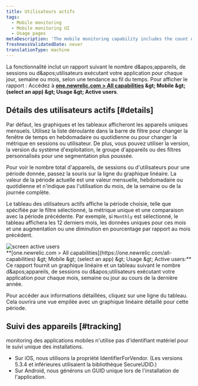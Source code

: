 ```yaml
---
title: Utilisateurs actifs
tags:
  - Mobile monitoring
  - Mobile monitoring UI
  - Usage pages
metaDescription: 'The mobile monitoring capability includes the count of unique devices, sessions, or users running your mobile app each day, week, or month trended over time.'
freshnessValidatedDate: never
translationType: machine
---
```


La fonctionnalité <InlinePopover type="mobile" />inclut un rapport suivant le nombre d&amp;apos;appareils, de sessions ou d&amp;apos;utilisateurs exécutant votre application pour chaque jour, semaine ou mois, selon une tendance au fil du temps. Pour afficher le rapport : Accédez à <DNT>**[one.newrelic.com &gt; All capabilities](https://one.newrelic.com/all-capabilities) &amp;gt; Mobile &amp;gt; (select an app) &amp;gt; Usage &amp;gt; Active users**</DNT>.

## Détails des utilisateurs actifs [#details]

Par défaut, les graphiques et les tableaux afficheront les appareils uniques mensuels. Utilisez la liste déroulante dans la barre de filtre pour changer la fenêtre de temps en hebdomadaire ou quotidienne ou pour changer la métrique en sessions ou utilisateur. De plus, vous pouvez utiliser la version, la version du système d'exploitation, le groupe d'appareils ou des filtres personnalisés pour une segmentation plus poussée.

Pour voir le nombre total d'appareils, de sessions ou d'utilisateurs pour une période donnée, passez la souris sur la ligne du graphique linéaire. La valeur de la période actuelle est une valeur mensuelle, hebdomadaire ou quotidienne et n'indique pas l'utilisation du mois, de la semaine ou de la journée complète.

Le tableau des utilisateurs actifs affiche la période choisie, telle que spécifiée par le filtre sélectionné, la métrique unique et une comparaison avec la période précédente. Par exemple, si `Monthly` est sélectionné, le tableau affichera les 12 derniers mois, les données uniques pour ces mois et une augmentation ou une diminution en pourcentage par rapport au mois précédent.

<img title="screen active users" alt="screen active users" src="/images/mobile_screenshot_full-active_users.webp" />

<figcaption>
  <DNT>**[one.newrelic.com &gt; All capabilities](https://one.newrelic.com/all-capabilities) &amp;gt; Mobile &amp;gt; (select an app) &amp;gt; Usage &amp;gt; Active users:**</DNT> Ce rapport fournit un graphique linéaire et un tableau suivant le nombre d&amp;apos;appareils, de sessions ou d&amp;apos;utilisateurs exécutant votre application pour chaque mois, semaine ou jour au cours de la dernière année.
</figcaption>

Pour accéder aux informations détaillées, cliquez sur une ligne du tableau. Cela ouvrira une vue empilée avec un graphique linéaire détaillé pour cette période.

## Suivi des appareils [#tracking]

monitoring des applications mobiles n'utilise pas d'identifiant matériel pour le suivi unique des installations.

* Sur iOS, nous utilisons la propriété IdentifierForVendor. (Les versions 5.3.4 et inférieures utilisaient la bibliothèque SecureUDID.)
* Sur Android, nous générons un GUID unique lors de l'installation de l'application.